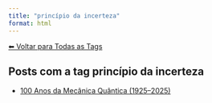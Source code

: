 ```yaml
---
title: "princípio da incerteza"
format: html
---
```


[⬅ Voltar para Todas as Tags](../tags.qmd)

## Posts com a tag **princípio da incerteza**

- [100 Anos da Mecânica Quântica (1925–2025)](/posts/fisica/100-anos-mecanica-quantica.html)
